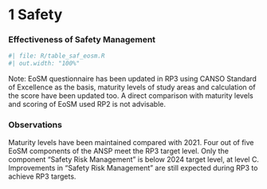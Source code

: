 # 1 Safety
### Effectiveness of Safety Management

```r
#| file: R/table_saf_eosm.R
#| out.width: "100%"
```

Note: EoSM questionnaire has been updated in RP3 using CANSO Standard of Excellence as the basis, maturity levels of study areas and calculation of the score have been updated too. A direct comparison with  maturity levels and scoring of EoSM used RP2 is not advisable.


### Observations															
Maturity levels have been maintained compared with 2021. Four out of five EoSM components of the ANSP meet the RP3 target level. Only the component "Safety Risk Management" is below 2024 target level, at level C. Improvements in "Safety Risk Management” are still expected during RP3 to achieve RP3 targets.